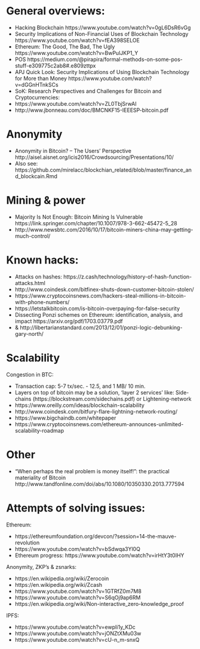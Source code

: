 

# General overviews:

- Hacking Blockchain https://www.youtube.com/watch?v=0gL6DsR6vGg
- Security Implications of Non-Financial Uses of Blockchain Technology  https://www.youtube.com/watch?v=fEA398SELOE
- Ethereum: The Good, The Bad, The Ugly https://www.youtube.com/watch?v=BwPulJKP1_Y
- POS https://medium.com/@pirapira/formal-methods-on-some-pos-stuff-e309775c2ab8#.e809zttpx
- APJ Quick Look: Security Implications of Using Blockchain Technology for More than Money https://www.youtube.com/watch?v=dGGnHTnkSCs
- SoK: Research Perspectives and Challenges for Bitcoin and Cryptocurrencies:
- https://www.youtube.com/watch?v=ZL0TbjSrwAI
- http://www.jbonneau.com/doc/BMCNKF15-IEEESP-bitcoin.pdf 

# Anonymity

- Anonymity in Bitcoin? – The Users’ Perspective http://aisel.aisnet.org/icis2016/Crowdsourcing/Presentations/10/
- Also see: https://github.com/mirelacc/blockchian_related/blob/master/finance_and_blockcain.Rmd

# Mining & power

- Majority Is Not Enough: Bitcoin Mining Is Vulnerable https://link.springer.com/chapter/10.1007/978-3-662-45472-5_28
- http://www.newsbtc.com/2016/10/17/bitcoin-miners-china-may-getting-much-control/

# Known hacks:

- Attacks on hashes: https://z.cash/technology/history-of-hash-function-attacks.html
- http://www.coindesk.com/bitfinex-shuts-down-customer-bitcoin-stolen/
- https://www.cryptocoinsnews.com/hackers-steal-millions-in-bitcoin-with-phone-numbers/
- https://letstalkbitcoin.com/is-bitcoin-overpaying-for-false-security
- Dissecting Ponzi schemes on Ethereum: identification, analysis, and impact https://arxiv.org/pdf/1703.03779.pdf
- & http://libertarianstandard.com/2013/12/01/ponzi-logic-debunking-gary-north/

# Scalability

Congestion in BTC:

- Transaction cap: 5-7 tx/sec. - 12.5, and 1 MB/ 10 min.
- Layers on top of bitcoin may be a solution, 'layer 2 services' like: Side-chains (https://blockstream.com/sidechains.pdf) or Lightening-network
- https://www.oreilly.com/ideas/blockchain-scalability
- http://www.coindesk.com/bitfury-flare-lightning-network-routing/
- https://www.bigchaindb.com/whitepaper 
- https://www.cryptocoinsnews.com/ethereum-announces-unlimited-scalability-roadmap

# Other

- “When perhaps the real problem is money itself!”: the practical materiality of Bitcoin http://www.tandfonline.com/doi/abs/10.1080/10350330.2013.777594


# Attempts of solving issues:

Ethereum:

- https://ethereumfoundation.org/devcon/?session=14-the-mauve-revolution
- https://www.youtube.com/watch?v=bSdwqa3Yl0Q
- Ethereum progress: https://www.youtube.com/watch?v=irHtY3t0IHY

Anonymity, ZKP's & zsnarks:

- https://en.wikipedia.org/wiki/Zerocoin 
- https://en.wikipedia.org/wiki/Zcash
- https://www.youtube.com/watch?v=1GTRfZ0m7M8
- https://www.youtube.com/watch?v=S6qOj9ap6RM
- https://en.wikipedia.org/wiki/Non-interactive_zero-knowledge_proof

IPFS:

- https://www.youtube.com/watch?v=ewpIi1y_KDc
- https://www.youtube.com/watch?v=jONZtXMu03w
- https://www.youtube.com/watch?v=cU-n_m-snxQ


